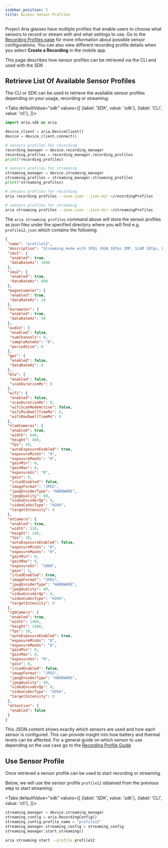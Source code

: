 ```yaml
---
sidebar_position: 5
title: Access Sensor Profiles
---
```


Project Aria glasses have multiple profiles that enable users to choose what sensors to record or stream with and what settings to use. Go to the [Recording Profiles page](/docs/tech_spec/recording_profiles.mdx) for more information about possible sensor configurations. You can also view different recording profile details when you select **Create a Recording** in the mobile app.

This page describes how sensor profiles can be retrieved via the CLI and used with the SDK

## Retrieve List Of Available Sensor Profiles

The CLI or SDK can be used to retrieve the available sensor profiles depending on your usage, recording or streaming:

<Tabs
  defaultValue="sdk"
  values={[
    {label: 'SDK', value: 'sdk'},
    {label: 'CLI', value: 'cli'},
  ]}>
<TabItem value="sdk">

```python
import aria.sdk as aria

device_client = aria.DeviceClient()
device = device_client.connect()

# sensors profiles for recording
recording_manager = device.recording_manager
recording_profiles = recording_manager.recording_profiles
print(*recording_profiles)

# sensors profiles for streaming
streaming_manager = device.streaming_manager
streaming_profiles = streaming_manager.streaming_profiles
print(*streaming_profiles)
```

</TabItem>
<TabItem value="cli">

```bash
# sensors profiles for recording
aria recording profiles --save-json --json-dir ~/recordingProfiles

# sensors profiles for streaming
aria streaming profiles --save-json --json-dir ~/streamingProfiles
```

</TabItem>
</Tabs>

The `aria streaming profiles` command above will store the sensor profiles as json files under the specified directory where you will find e.g. `profile12.json` which contains the following

```json
{
 "name": "profile12",
 "description": "Streaming mode with JPEG (RGB 10fps 2MP, SLAM 10fps, ET 10fps QVGA, JPEG; Audio, GPS, Wi-Fi and BLE off)",
 "imu1": {
  "enabled": true,
  "dataRateHz": 1000
 },
 "imu2": {
  "enabled": true,
  "dataRateHz": 800
 },
 "magnetometer": {
  "enabled": true,
  "dataRateHz": 10
 },
 "barometer": {
  "enabled": true,
  "dataRateHz": 50
 },
 "audio": {
  "enabled": false,
  "numChannels": 0,
  "sampleRateHz": "0",
  "periodSize": 0
 },
 "gps": {
  "enabled": false,
  "dataRateHz": 0
 },
 "ble": {
  "enabled": false,
  "scanDurationMs": 0
 },
 "wifi": {
  "enabled": false,
  "scanDurationMs": 0,
  "wifiScanModeActive": false,
  "wifiMinDwellTimeMs": 0,
  "wifiMaxDwellTimeMs": 0
 },
 "slamCameras": {
  "enabled": true,
  "width": 640,
  "height": 480,
  "fps": 10,
  "autoExposureEnabled": true,
  "exposureMinUs": "0",
  "exposureMaxUs": "0",
  "gainMin": 0,
  "gainMax": 0,
  "exposureUs": "0",
  "gain": 0,
  "irLedEnabled": false,
  "imageFormat": "JPEG",
  "jpegEncoderType": "HARDWARE",
  "jpegQuality": 80,
  "videoEncoderQp": 0,
  "videoCodecType": "H264",
  "targetIntensity": 0
 },
 "etCamera": {
  "enabled": true,
  "width": 320,
  "height": 240,
  "fps": 10,
  "autoExposureEnabled": false,
  "exposureMinUs": "0",
  "exposureMaxUs": "0",
  "gainMin": 0,
  "gainMax": 0,
  "exposureUs": "1000",
  "gain": 1,
  "irLedEnabled": true,
  "imageFormat": "JPEG",
  "jpegEncoderType": "HARDWARE",
  "jpegQuality": 80,
  "videoEncoderQp": 0,
  "videoCodecType": "H264",
  "targetIntensity": 0
 },
 "rgbCamera": {
  "enabled": true,
  "width": 1408,
  "height": 1408,
  "fps": 10,
  "autoExposureEnabled": true,
  "exposureMinUs": "0",
  "exposureMaxUs": "0",
  "gainMin": 0,
  "gainMax": 0,
  "exposureUs": "0",
  "gain": 0,
  "irLedEnabled": false,
  "imageFormat": "JPEG",
  "jpegEncoderType": "HARDWARE",
  "jpegQuality": 80,
  "videoEncoderQp": 0,
  "videoCodecType": "H264",
  "targetIntensity": 0
 },
 "attention": {
  "enabled": false
 }
}
```

This JSON content shows exactly which sensors are used and how each sensor is configured. This can provide insight into how battery and thermal levels can be affected. For a general guide on which sensor to use depending on the use case go to the [Recording Profile Guide](/docs/ARK/glasses_manual/profile_guide.mdx)

## Use Sensor Profile

Once retrieved a sensor profile can be used to start recording or streaming.

Below, we will use the sensor profile `profile12` obtained from the previous step to start streaming:

<Tabs
  defaultValue="sdk"
  values={[
    {label: 'SDK', value: 'sdk'},
    {label: 'CLI', value: 'cli'},
  ]}>
<TabItem value="sdk">

```python
streaming_manager = device.streaming_manager
streaming_config = aria.RecordingConfig()
streaming_config.profile_name = "profile12"
streaming_manager.streaming_config = streaming_config
streaming_manager.start_streaming()
```

</TabItem>
<TabItem value="cli">

```bash
aria streaming start --profile profile12
```

</TabItem>
</Tabs>
